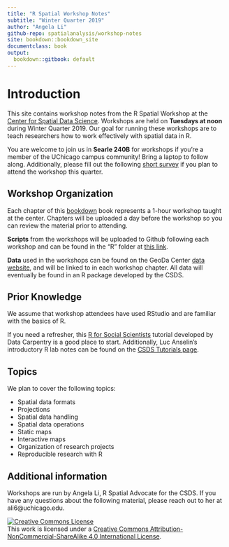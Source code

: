 ```yaml
---
title: "R Spatial Workshop Notes"
subtitle: "Winter Quarter 2019"
author: "Angela Li"
github-repo: spatialanalysis/workshop-notes
site: bookdown::bookdown_site
documentclass: book
output:
  bookdown::gitbook: default
---
```


# Introduction {-}

This site contains workshop notes from the R Spatial Workshop at the [Center for Spatial Data Science](https://spatial.uchicago.edu/). Workshops are held on **Tuesdays at noon** during Winter Quarter 2019. Our goal for running these workshops are to teach researchers how to work effectively with spatial data in R. 

You are welcome to join us in **Searle 240B** for workshops if you're a member of the UChicago campus community! Bring a laptop to follow along. Additionally, please fill out the following [short survey](https://docs.google.com/forms/d/e/1FAIpQLSeAbyZQrcQuV9-LRwJeYQuwJgalJdL88Q5xYMuMLRTh1GBH6A/viewform) if you plan to attend the workshop this quarter.

## Workshop Organization {-}

Each chapter of this [bookdown](https://bookdown.org/) book represents a 1-hour workshop taught at the center. Chapters will be uploaded a day before the workshop so you can review the material prior to attending.

**Scripts** from the workshops will be uploaded to Github following each workshop and can be found in the "R" folder at [this link](https://github.com/spatialanalysis/workshop-scripts).

**Data** used in the workshops can be found on the GeoDa Center [data website](https://geodacenter.github.io/data-and-lab/), and will be linked to in each workshop chapter. All data will eventually be found in an R package developed by the CSDS.

## Prior Knowledge {-}

We assume that workshop attendees have used RStudio and are familiar with the basics of R. 

If you need a refresher, this [R for Social Scientists](https://datacarpentry.org/r-socialsci/) tutorial developed by Data Carpentry is a good place to start. Additionally, Luc Anselin's introductory R lab notes can be found on the [CSDS Tutorials page](https://spatialanalysis.github.io/tutorials).

## Topics {-}

We plan to cover the following topics:

- Spatial data formats
- Projections
- Spatial data handling
- Spatial data operations
- Static maps
- Interactive maps
- Organization of research projects
- Reproducible research with R

## Additional information {-}

Workshops are run by Angela Li, R Spatial Advocate for the CSDS. If you have any questions about the following material, please reach out to her at ali6@uchicago.edu. 


<a rel="license" href="http://creativecommons.org/licenses/by-nc-sa/4.0/"><img alt="Creative Commons License" style="border-width:0" src="https://i.creativecommons.org/l/by-nc-sa/4.0/88x31.png" /></a><br />This work is licensed under a <a rel="license" href="http://creativecommons.org/licenses/by-nc-sa/4.0/">Creative Commons Attribution-NonCommercial-ShareAlike 4.0 International License</a>.